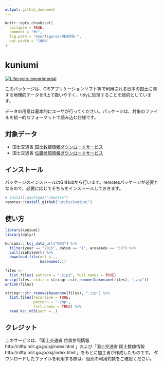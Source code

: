```yaml
---
output: github_document
---
```


<!-- README.md is generated from README.Rmd. Please edit that file -->

```r
knitr::opts_chunk$set(
  collapse = TRUE,
  comment = "#>",
  fig.path = "man/figures/README-",
  out.width = "100%"
)
```

# kuniumi

<!-- badges: start -->

[![Lifecycle: experimental](https://img.shields.io/badge/lifecycle-experimental-orange.svg)](https://www.tidyverse.org/lifecycle/#experimental)
<!-- badges: end -->

このパッケージは、GISアプリケーションソフト等で利用される日本の国土に関する地理的データをR上で扱いやすく、tidyに処理することを目的としています。

データの用意は基本的にユーザが行ってください。パッケージは、対象のファイルを統一的なフォーマットで読み込む仕様です。

## 対象データ

- 国土交通省 [国土数値情報ダウンロードサービス](http://nlftp.mlit.go.jp/ksj/)
- 国土交通省 [位置参照情報ダウンロードサービス](http://nlftp.mlit.go.jp/isj/index.html)

## インストール

パッケージのインストールはGitHubから行います。remotesパッケージが必要となるので、必要に応じてそちらをインストールしておきます。

``` r
# install.packages("remotes")
remotes::install_github("uribo/kuniumi")
```

## 使い方

```r
library(kuniumi)
library(dplyr)

kuniumi:::ksj_data_url("N03") %>% 
  filter(year == "2015", datum == "1", areaCode == "33") %>% 
  pull(zipFileUrl) %>% 
  download.file(url = .,
                basename(.))
  
files <- 
  list.files( pattern = ".zip$", full.names = TRUE)
unzip(files, exdir = stringr::str_remove(basename(files), ".zip"))
unlink(files)

stringr::str_remove(basename(files), ".zip") %>% 
  list.files(recursive = TRUE, 
             pattern = ".shp", 
             full.names = TRUE) %>% 
  read_ksj_n03(path = .)
```


## クレジット

このサービスは、「国土交通省 位置参照情報 http://nlftp.mlit.go.jp/isj/index.html 」および「国土交通省 国土数値情報 http://nlftp.mlit.go.jp/ksj/index.html 」をもとに加工者が作成したものです。
ダウンロードしたファイルを利用する際は、個別の利用約款をご確認ください。

